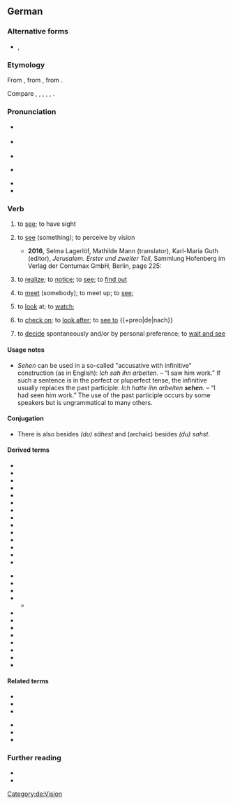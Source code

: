 {{also|Sehen}}
==German==

===Alternative forms===
* {{m|de|seh'n}}, {{m|de|sehn}} {{q|dated in formal prose, but still common informally or poetically}}

===Etymology===
{{dercat|de|gem-pro|ine-pro|inh=1}}
From {{inh|de|gmh|sehen}}, from {{inh|de|goh|sehan}}, from {{inh|de|gmw-pro|*sehwan}}. 

Compare {{cog|nds|sehn}}, {{cog|hrx|sihn}}, {{cog|nl|zien}}, {{cog|en|see}}, {{cog|da|se}}, {{cog|got|𐍃𐌰𐌹𐍈𐌰𐌽}}.

===Pronunciation===
* {{IPA|de|/ˈzeː.ən/}} {{a|official standard, but less common}}
* {{IPA|de|/zeːn/}} {{a|predominant}}
* {{rhymes|de|eːən|eːn|s1=2}}
* {{homophones|de|Seen}} {{a|only according to the official standard}}
* {{audio|de|De-sehen.ogg|Audio (Germany)}}
* {{audio|de|De-at-sehen.ogg|Audio (Austria)}}

===Verb===
{{de-verb|sehen<sieht#sah,gesehen,sähe.longimp>}}

# {{lb|de|intransitive}} to [[see]]; to have sight
#: {{uxi|de|Er '''sieht''' nicht gut.|He doesn’t '''see''' well.}}
# {{lb|de|transitive}} to [[see]] (something); to perceive by vision
#* '''2016''', Selma Lagerlöf, Mathilde Mann (translator), Karl-Maria Guth (editor), ''Jerusalem. Erster und zweiter Teil'', Sammlung Hofenberg im Verlag der Contumax GmbH, Berlin, page 225:
#*: {{quote|de|'''Sahest''' du nicht den Patriarchen der Armenier ebenso wie den der Griechen und der Assyrer ihre Throne hier errichten? Und '''sahest''' du nicht Kopten aus dem alten Ägypten und Abessinier aus dem Herzen Afrikas kommen? Du '''sahest''' Jerusalem wieder aufgebaut, eine Stadt von Kirchen und Klöstern, von Gasthäusern und frommen Stiftungen.| Did you not '''see''' the patriarch of the Armenians as well as that of the Greeks and of the Assyrians erect their thrones here? Did you not '''see''' the Copts come from ancient Egypt and the Abyssinians come from the heart of Africa? You '''saw''' Jerusalem built anew, a city of churches and monasteries, of inns and religious foundations.}}
# {{lb|de|transitive|or|intransitive}} to [[realize]]; to [[notice]]; to [[see]]; to [[find out]]
# {{lb|de|transitive}} to [[meet]] (somebody); to meet up; to [[see]]; {{ngd|but <u>not</u> in the sense of “pay a visit to”, nor as a euphemism for having a romantic or sexual relation}}
#: {{ux|de|'''Siehst''' du den Markus noch?|Do you still '''see''' Markus? (Do you meet him regularly? Are you still friends with him?)}}
# {{lb|de|intransitive|often with {{m|de|auf}}|also {{m|de|nach}}}} to [[look]] at; to [[watch]]; {{ngd|the construction with {{m|de||nach}} often implies a turning of the head; other prepositions can be used depending on the context}}
#: {{syn|de|gucken|kucken|schauen}}
#: {{uxi|de|auf/nach etwas '''sehen'''|'''to look''' at something}}
# {{lb|de|intransitive}} to [[check on]]; to [[look after]]; to [[see to]] {{+preo|de|nach}}
#: {{ux|de|Hast du in letzter Zeit nach dem Baby '''gesehen'''?|Have you '''seen to''' the baby recently?}}
#: {{syn|de|gucken|kucken|schauen}}
# {{lb|de|intransitive|informal}} to [[decide]] spontaneously and/or by personal preference; to [[wait and see]]
#: {{syn|de|gucken|kucken|schauen}}
#: {{ux|de|Das werden wir dann '''sehen'''.|We’ll '''see''' then. / We’ll '''play it by ear'''.}}
#: {{ux|de|Soll ich Nudeln oder Pizza nehmen? — Das musst du selber '''sehen'''.|Should I take pasta or pizza? — You’ll have to '''decide''' for yourself.}}

====Usage notes====
* ''Sehen'' can be used in a so-called "accusative with infinitive" construction (as in English): ''Ich sah ihn arbeiten.'' – “I saw him work.” If such a sentence is in the perfect or pluperfect tense, the infinitive usually replaces the past participle: ''Ich hatte ihn arbeiten '''sehen'''.'' – “I had seen him work.” The use of the past participle occurs by some speakers but is ungrammatical to many others.

====Conjugation====
{{de-conj|sehen<sieht#sah,gesehen,sähe.longimp>}}
* There is also {{m|de|sähst}} besides ''(du) sähest'' and (archaic) {{m|de|sahest}} besides ''(du) sahst''.

====Derived terms====
{{rel-top|Derived terms}}
* {{l|de|absehen}}
* {{l|de|ansehen}}
* {{l|de|aufsehen}}
* {{l|de|aussehen}}
* {{l|de|besehen}}
* {{l|de|durchsehen}}
* {{l|de|einsehen}}
* {{l|de|ersehen}}
* {{l|de|fernsehen}}
* {{l|de|hervorsehen}}
* {{l|de|hinwegsehen}}
* {{l|de|nachsehen}}
* {{l|de|schwarzsehen}}
* {{l|de|Seher}}
{{rel-mid}}
* {{l|de|Sehfehler}}
* {{l|de|Sehkraft}}
* {{l|de|Sehnerv}}
* {{l|de|Sehschwäche}}
** {{l|de|Rot-Grün-Sehschwäche}} <!-- move to {{m|de|Sehschwäche}} when it exists -->
* {{l|de|Sehstärke}}
* {{l|de|übersehen}}
* {{l|de|umsehen}}
* {{l|de|versehen}}
* {{l|de|vorhersehen}}
* {{l|de|vorsehen}}
* {{l|de|wegsehen}}
* {{l|de|zusehen}}
{{rel-bottom}}

====Related terms====
{{rel-top}}
* {{l|de|Fernsehen}}
* {{l|de|Gesicht}}
* {{l|de|sehenswert}}
{{rel-mid}}
* {{l|de|sehenswürdig}}
* {{l|de|Sehnsucht}}
* {{l|de|Sicht}}
{{rel-bottom}}

===Further reading===
* {{R:Duden}}
* {{R:DWDS}}

[[Category:de:Vision]]